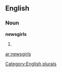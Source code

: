 
==English==

===Noun===
'''newsgirls'''

# {{plural of|[[newsgirl]]}}

[[Category:English plurals]]

[[ar:newsgirls]]